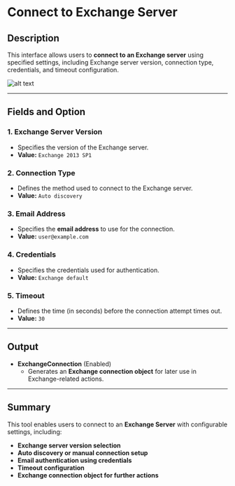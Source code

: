 # Connect to Exchange Server

## Description
This interface allows users to **connect to an Exchange server** using specified settings, including Exchange server version, connection type, credentials, and timeout configuration.

![alt text](../../../assets/exchange-server/connect-to-exchange-server.png)

---

##  Fields and Option

### 1. Exchange Server Version
- Specifies the version of the Exchange server.
- **Value:** `Exchange 2013 SP1`

### 2. Connection Type
- Defines the method used to connect to the Exchange server.
- **Value:** `Auto discovery`

### 3. Email Address
- Specifies the **email address** to use for the connection.
- **Value:** `user@example.com`

### 4. Credentials
- Specifies the credentials used for authentication.
- **Value:** `Exchange default`

### 5. Timeout
- Defines the time (in seconds) before the connection attempt times out.
- **Value:** `30`

---

## Output
- **ExchangeConnection** (Enabled)
  - Generates an **Exchange connection object** for later use in Exchange-related actions.

---

## Summary
This tool enables users to connect to an **Exchange Server** with configurable settings, including:

- **Exchange server version selection**
- **Auto discovery or manual connection setup**
- **Email authentication using credentials**
- **Timeout configuration**
- **Exchange connection object for further actions**